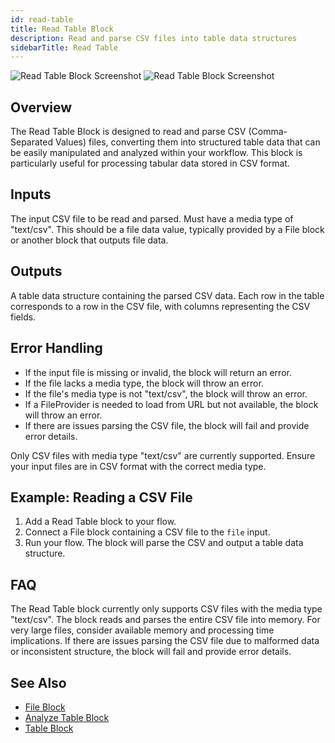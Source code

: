 ```yaml
---
id: read-table
title: Read Table Block
description: Read and parse CSV files into table data structures
sidebarTitle: Read Table
---
```


<Frame className="block dark:hidden">
  <img src="/block-reference/assets/read_table_light.png" alt="Read Table Block Screenshot" />
</Frame>
<Frame className="hidden dark:block">
  <img src="/block-reference/assets/read_table_dark.png" alt="Read Table Block Screenshot" />
</Frame>

## Overview
The Read Table Block is designed to read and parse CSV (Comma-Separated Values) files, converting them into structured table data that can be easily manipulated and analyzed within your workflow. This block is particularly useful for processing tabular data stored in CSV format.

## Inputs

<ParamField path="file" type="file" required>
  The input CSV file to be read and parsed. Must have a media type of "text/csv". This should be a file data value, typically provided by a File block or another block that outputs file data.
</ParamField>

## Outputs

<ResponseField name="output" type="table">
  A table data structure containing the parsed CSV data. Each row in the table corresponds to a row in the CSV file, with columns representing the CSV fields.
</ResponseField>

## Error Handling

- If the input file is missing or invalid, the block will return an error.
- If the file lacks a media type, the block will throw an error.
- If the file's media type is not "text/csv", the block will throw an error.
- If a FileProvider is needed to load from URL but not available, the block will throw an error.
- If there are issues parsing the CSV file, the block will fail and provide error details.

<Warning>
  Only CSV files with media type "text/csv" are currently supported. Ensure your input files are in CSV format with the correct media type.
</Warning>

## Example: Reading a CSV File

1. Add a Read Table block to your flow.
2. Connect a File block containing a CSV file to the `file` input.
3. Run your flow. The block will parse the CSV and output a table data structure.


## FAQ

<AccordionGroup>
  <Accordion title="What file types are supported?">
    The Read Table block currently only supports CSV files with the media type "text/csv".
  </Accordion>

  <Accordion title="How does the block handle large CSV files?">
    The block reads and parses the entire CSV file into memory. For very large files, consider available memory and processing time implications.
  </Accordion>

  <Accordion title="What happens if the CSV file is malformed?">
    If there are issues parsing the CSV file due to malformed data or inconsistent structure, the block will fail and provide error details.
  </Accordion>
</AccordionGroup>

## See Also

- [File Block](/block-reference/data/file)
- [Analyze Table Block](/block-reference/ai/analyze-table)
- [Table Block](/block-reference/data/table)
